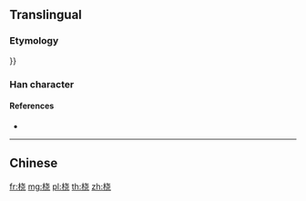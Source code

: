 {{character info/new}}
{{also|橈}}
==Translingual==

===Etymology===
{{Han simp|橈|f=堯|t=尧}}}}

===Han character===
{{Han char|rn=75|rad=木|as=06|sn=10|four=|canj=DJPU,XDJPU|ids=⿰木尧}}

====References====
* {{Han ref|kx=0526.211|hdz=21197.070|uh=6861|ud=26721}}

----

==Chinese==
{{zh-see|橈}}

[[fr:桡]]
[[mg:桡]]
[[pl:桡]]
[[th:桡]]
[[zh:桡]]